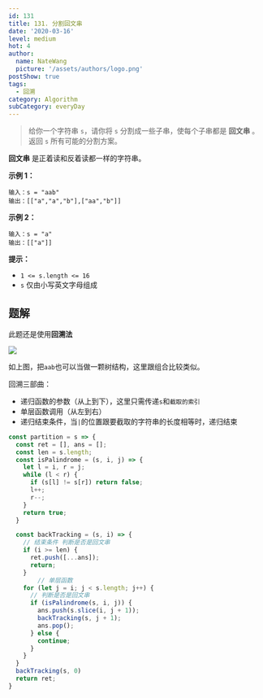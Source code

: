 ```yaml
---
id: 131
title: 131. 分割回文串
date: '2020-03-16'
level: medium
hot: 4
author:
  name: NateWang
  picture: '/assets/authors/logo.png'
postShow: true
tags:
  - 回溯
category: Algorithm
subCategory: everyDay
---
```




> 给你一个字符串 `s`，请你将 `s` 分割成一些子串，使每个子串都是 **回文串** 。返回 `s` 所有可能的分割方案。

**回文串** 是正着读和反着读都一样的字符串。

**示例 1：**

```
输入：s = "aab"
输出：[["a","a","b"],["aa","b"]]
```

**示例 2：**

```
输入：s = "a"
输出：[["a"]]
```

**提示：**

- `1 <= s.length <= 16`
- `s` 仅由小写英文字母组成

## 题解

此题还是使用**回溯法**

![](/Users/wangbaoqi/个人资源/图片素材搜集/博客/algorithm/backTracking/分割回文串.svg)

如上图，把`aab`也可以当做一颗树结构，这里跟组合比较类似。

回溯三部曲：

- 递归函数的参数（从上到下），这里只需传递`s`和`截取的索引`
- 单层函数调用（从左到右）
- 递归结束条件，当`|`的位置跟要截取的字符串的长度相等时，递归结束

```js
const partition = s => {
  const ret = [], ans = [];
  const len = s.length;
  const isPalindrome = (s, i, j) => {
    let l = i, r = j;
    while (l < r) {
      if (s[l] != s[r]) return false;
      l++;
      r--;
    }
    return true;
  }

  const backTracking = (s, i) => {
    // 结束条件 判断是否是回文串
    if (i >= len) {
      ret.push([...ans]);
      return;
    }
		// 单层函数
    for (let j = i; j < s.length; j++) {
      // 判断是否是回文串
      if (isPalindrome(s, i, j)) {
        ans.push(s.slice(i, j + 1));
        backTracking(s, j + 1);
        ans.pop();
      } else {
        continue;
      }
    }
  }
  backTracking(s, 0)
  return ret;
}
```

